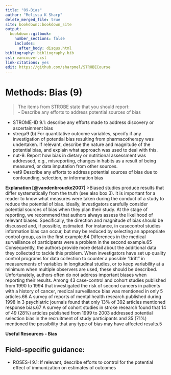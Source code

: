 ---
title: "09-Bias"
author: "Melissa K Sharp"
delete_merged_file: true
site: bookdown::bookdown_site
output:
  bookdown::gitbook:
    number_sections: false 
    includes: 
      after_body: disqus.html
bibliography: bibliography.bib
csl: vancouver.csl
link-citations: yes
edit: https://github.com/sharpmel/STROBECourse
---

# Methods: Bias (9) 
> The items from STROBE state that you should report: </br>
- Describe any efforts to address potential sources of bias

-	STROME-ID 9.1: describe any eﬀorts made to address discovery or ascertainment bias  
-	strega9 (b) For quantitative outcome variables, specify if any investigation of potential bias resulting from pharmacotherapy was undertaken. If relevant, describe the nature and magnitude of the potential bias, and explain what approach was used to deal with this.  
-	nut-9. Report how bias in dietary or nutritional assessment was addressed, e.g., misreporting, changes in habits as a result of being measured, or data imputation from other sources.  
-	vet9 Describe any eﬀorts to address potential sources of bias due to confounding, selection, or information bias  

**Explanation [@vandenbroucke2007]**
>Biased studies produce results that differ systematically from the truth (see also box 3). It is important for a reader to
know what measures were taken during the conduct of a study to reduce the potential of bias. Ideally, investigators
carefully consider potential sources of bias when they plan their study. At the stage of reporting, we recommend that
authors always assess the likelihood of relevant biases. Specifically, the direction and magnitude of bias should be
discussed and, if possible, estimated. For instance, in casecontrol studies information bias can occur, but may be
reduced by selecting an appropriate control group, as in the first example.64 Differences in the medical surveillance of
participants were a problem in the second example.65
</br>
Consequently, the authors provide more detail about the additional data they collected to tackle this problem. When investigators have set up quality control programs for data collection to counter a possible “drift” in measurements of variables in longitudinal studies, or to keep variability at a minimum when multiple observers are used, these should be described.
</br>
Unfortunately, authors often do not address important biases when reporting their results. Among 43 case-control
and cohort studies published from 1990 to 1994 that investigated the risk of second cancers in patients with a history of
cancer, medical surveillance bias was mentioned in only 5 articles.66 A survey of reports of mental health research
published during 1998 in 3 psychiatric journals found that only 13% of 392 articles mentioned response bias.67 A survey
of cohort studies in stroke research found that 14 of 49 (28%) articles published from 1999 to 2003 addressed potential
selection bias in the recruitment of study participants and 35 (71%) mentioned the possibility that any type of bias may
have affected results.5

**Useful Resources - Bias**

<h2> Field-specific guidance:</h2>
-	ROSES-I 9.1: If relevant, describe efforts to control for the potential effect of immunization on estimates of outcomes